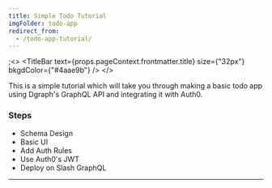 ```yaml
---
title: Simple Todo Tutorial
imgFolder: todo-app
redirect_from:
  - /todo-app-tutorial/
---
```


;<>
  <TitleBar
    text={props.pageContext.frontmatter.title}
    size={"32px"}
    bkgdColor={"#4aae9b"}
  />
  <ImageSlider imgFolder={props.pageContext.frontmatter.imgFolder} />
</>

This is a simple tutorial which will take you through making a basic todo app using Dgraph's GraphQL API and integrating it with Auth0.

### Steps

- Schema Design
- Basic UI
- Add Auth Rules
- Use Auth0's JWT
- Deploy on Slash GraphQL

---

